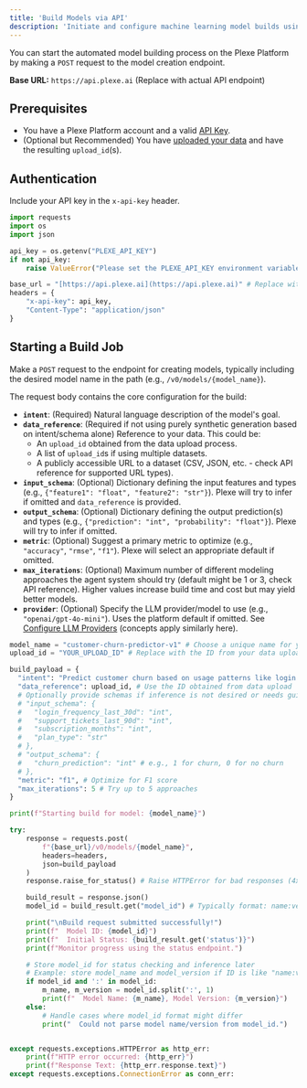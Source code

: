 ```yaml
---
title: 'Build Models via API'
description: 'Initiate and configure machine learning model builds using the Plexe Platform REST API.'
---
```


You can start the automated model building process on the Plexe Platform by making a `POST` request to the model creation endpoint.

**Base URL:** `https://api.plexe.ai` (Replace with actual API endpoint)

## Prerequisites

* You have a Plexe Platform account and a valid [API Key](/platform/how-to/manage_api_keys).
* (Optional but Recommended) You have [uploaded your data](/platform/how-to/upload_data_api) and have the resulting `upload_id`(s).

## Authentication

Include your API key in the `x-api-key` header.

```python
import requests
import os
import json

api_key = os.getenv("PLEXE_API_KEY")
if not api_key:
    raise ValueError("Please set the PLEXE_API_KEY environment variable.")

base_url = "[https://api.plexe.ai](https://api.plexe.ai)" # Replace with actual API endpoint
headers = {
    "x-api-key": api_key,
    "Content-Type": "application/json"
}
```

## Starting a Build Job

Make a `POST` request to the endpoint for creating models, typically including the desired model name in the path (e.g., `/v0/models/{model_name}`).

The request body contains the core configuration for the build:

  * **`intent`**: (Required) Natural language description of the model's goal.
  * **`data_reference`**: (Required if not using purely synthetic generation based on intent/schema alone) Reference to your data. This could be:
      * An `upload_id` obtained from the data upload process.
      * A list of `upload_id`s if using multiple datasets.
      * A publicly accessible URL to a dataset (CSV, JSON, etc. - check API reference for supported URL types).
  * **`input_schema`**: (Optional) Dictionary defining the input features and types (e.g., `{"feature1": "float", "feature2": "str"}`). Plexe will try to infer if omitted and `data_reference` is provided.
  * **`output_schema`**: (Optional) Dictionary defining the output prediction(s) and types (e.g., `{"prediction": "int", "probability": "float"}`). Plexe will try to infer if omitted.
  * **`metric`**: (Optional) Suggest a primary metric to optimize (e.g., `"accuracy"`, `"rmse"`, `"f1"`). Plexe will select an appropriate default if omitted.
  * **`max_iterations`**: (Optional) Maximum number of different modeling approaches the agent system should try (default might be 1 or 3, check API reference). Higher values increase build time and cost but may yield better models.
  * **`provider`**: (Optional) Specify the LLM provider/model to use (e.g., `"openai/gpt-4o-mini"`). Uses the platform default if omitted. See [Configure LLM Providers](https://www.google.com/search?q=/library/how-to/configure_llm_provider) (concepts apply similarly here).

```python
model_name = "customer-churn-predictor-v1" # Choose a unique name for your model
upload_id = "YOUR_UPLOAD_ID" # Replace with the ID from your data upload

build_payload = {
  "intent": "Predict customer churn based on usage patterns like login frequency, support tickets, and subscription duration.",
  "data_reference": upload_id, # Use the ID obtained from data upload
  # Optionally provide schemas if inference is not desired or needs guidance
  # "input_schema": {
  #   "login_frequency_last_30d": "int",
  #   "support_tickets_last_90d": "int",
  #   "subscription_months": "int",
  #   "plan_type": "str"
  # },
  # "output_schema": {
  #   "churn_prediction": "int" # e.g., 1 for churn, 0 for no churn
  # },
  "metric": "f1", # Optimize for F1 score
  "max_iterations": 5 # Try up to 5 approaches
}

print(f"Starting build for model: {model_name}")

try:
    response = requests.post(
        f"{base_url}/v0/models/{model_name}",
        headers=headers,
        json=build_payload
    )
    response.raise_for_status() # Raise HTTPError for bad responses (4xx or 5xx)

    build_result = response.json()
    model_id = build_result.get("model_id") # Typically format: name:version or similar

    print("\nBuild request submitted successfully!")
    print(f"  Model ID: {model_id}")
    print(f"  Initial Status: {build_result.get('status')}")
    print(f"Monitor progress using the status endpoint.")

    # Store model_id for status checking and inference later
    # Example: store model_name and model_version if ID is like "name:version"
    if model_id and ':' in model_id:
        m_name, m_version = model_id.split(':', 1)
        print(f"  Model Name: {m_name}, Model Version: {m_version}")
    else:
        # Handle cases where model_id format might differ
        print("  Could not parse model name/version from model_id.")


except requests.exceptions.HTTPError as http_err:
    print(f"HTTP error occurred: {http_err}")
    print(f"Response Text: {http_err.response.text}")
except requests.exceptions.ConnectionError as conn_err:
```